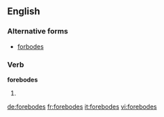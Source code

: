 ==English==

===Alternative forms===
* [[forbodes]] {{qualifier|much less commonly used}}

===Verb===
'''forebodes'''

# {{third-person singular of|forebode}}

[[de:forebodes]]
[[fr:forebodes]]
[[it:forebodes]]
[[vi:forebodes]]